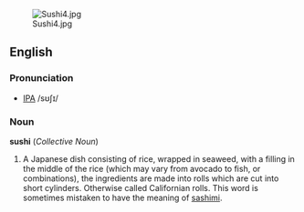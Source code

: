 [[Image:Sushi4.jpg|thumb|right]]

==English==
===Pronunciation===
* [[IPA]] /sʊʃɪ/

===Noun===
'''sushi''' (''Collective Noun'')
# A Japanese dish consisting of rice, wrapped in seaweed, with a filling in the middle of the rice (which may vary from avocado to fish, or combinations), the ingredients are made into rolls which are cut into short cylinders. Otherwise called Californian rolls. This word is sometimes mistaken to have the meaning of [[sashimi]].